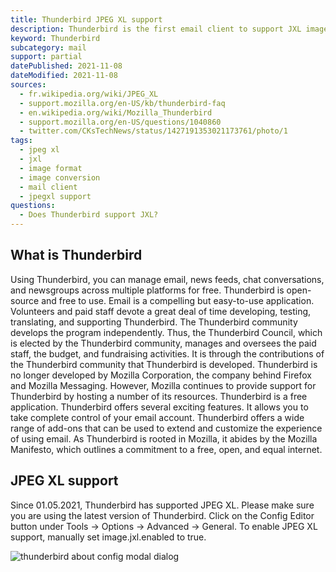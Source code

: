 ```yaml
---
title: Thunderbird JPEG XL support
description: Thunderbird is the first email client to support JXL images. Find out how you can use JXL images in Thunderbird.
keyword: Thunderbird
subcategory: mail
support: partial
datePublished: 2021-11-08
dateModified: 2021-11-08
sources:
  - fr.wikipedia.org/wiki/JPEG_XL
  - support.mozilla.org/en-US/kb/thunderbird-faq
  - en.wikipedia.org/wiki/Mozilla_Thunderbird
  - support.mozilla.org/en-US/questions/1040860
  - twitter.com/CKsTechNews/status/1427191353021173761/photo/1
tags:
  - jpeg xl
  - jxl
  - image format
  - image conversion
  - mail client
  - jpegxl support
questions:
  - Does Thunderbird support JXL?
---
```


## What is Thunderbird

Using Thunderbird, you can manage email, news feeds, chat conversations, and newsgroups across multiple platforms for free. Thunderbird is open-source and free to use. Email is a compelling but easy-to-use application. Volunteers and paid staff devote a great deal of time developing, testing, translating, and supporting Thunderbird. The Thunderbird community develops the program independently. Thus, the Thunderbird Council, which is elected by the Thunderbird community, manages and oversees the paid staff, the budget, and fundraising activities. It is through the contributions of the Thunderbird community that Thunderbird is developed. Thunderbird is no longer developed by Mozilla Corporation, the company behind Firefox and Mozilla Messaging. However, Mozilla continues to provide support for Thunderbird by hosting a number of its resources. Thunderbird is a free application. Thunderbird offers several exciting features. It allows you to take complete control of your email account. Thunderbird offers a wide range of add-ons that can be used to extend and customize the experience of using email. As Thunderbird is rooted in Mozilla, it abides by the Mozilla Manifesto, which outlines a commitment to a free, open, and equal internet.

## JPEG XL support

Since 01.05.2021, Thunderbird has supported JPEG XL. Please make sure you are using the latest version of Thunderbird. Click on the Config Editor button under Tools -> Options -> Advanced -> General. To enable JPEG XL support, manually set image.jxl.enabled to true.

<Image src="thunderbird" alt="thunderbird about config modal dialog" />
